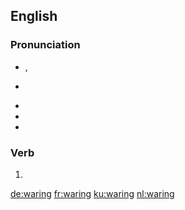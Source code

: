 {{also|Waring}}
==English==

===Pronunciation===
* {{a|GA}} {{enPR|wĕrʹĭng}}, {{IPA|/ˈwɛɹɪŋ/|lang=en}}
* {{a|RP}} {{IPA|/ˈwɛəɹɪŋ/|lang=en}}
* {{audio|en-us-wearing.ogg|Audio (US)|lang=en}}
* {{rhymes|ɛəɹɪŋ|lang=en}}
* {{homophones|lang=en|wearing|Waring}}

===Verb===
{{head|en|present participle}}

# {{present participle of|ware|lang=en|nocat=1}}

[[de:waring]]
[[fr:waring]]
[[ku:waring]]
[[nl:waring]]